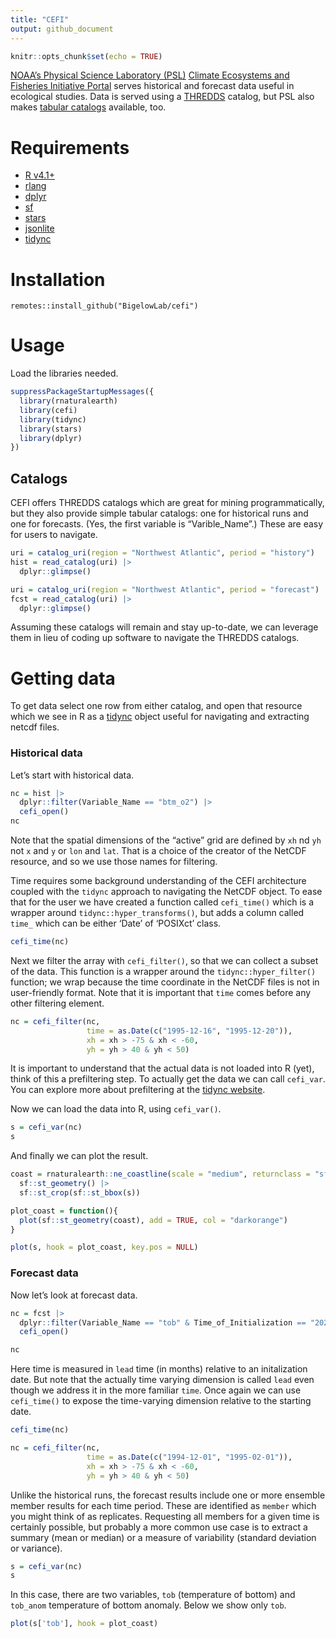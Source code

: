 ```yaml
---
title: "CEFI"
output: github_document
---
```


```r
knitr::opts_chunk$set(echo = TRUE)
```

[NOAA's Physical Science Laboratory (PSL)](https://psl.noaa.gov/) [Climate Ecosystems and Fisheries Initiative Portal](https://psl.noaa.gov/cefi_portal/) serves historical and forecast data useful in ecological studies. Data is served using a [THREDDS](https://psl.noaa.gov/thredds/catalog/Projects/CEFI/regional_mom6/catalog.html) catalog, but PSL also makes [tabular catalogs](https://psl.noaa.gov/cefi_portal/var_list_northwest_atlantic_hist_run.html) available, too.

# Requirements

 + [R v4.1+](https://www.r-project.org/)
 + [rlang](https://CRAN.R-project.org/package=rlang)
 + [dplyr](https://CRAN.R-project.org/package=dplyr)
 + [sf](https://CRAN.R-project.org/package=sf)
 + [stars](https://CRAN.R-project.org/package=stars)
 + [jsonlite](https://CRAN.R-project.org/package=jsonlite)
 + [tidync](https://CRAN.R-project.org/package=tidync)

# Installation

```
remotes::install_github("BigelowLab/cefi")
```

# Usage

Load the libraries needed.
```r
suppressPackageStartupMessages({
  library(rnaturalearth)
  library(cefi)
  library(tidync)
  library(stars)
  library(dplyr)
})
```

## Catalogs

CEFI offers THREDDS catalogs which are great for mining programmatically, but they also provide simple tabular catalogs: one for historical runs and one for forecasts.  (Yes, the first variable is "Varible_Name".)  These are easy for users to navigate. 

```r
uri = catalog_uri(region = "Northwest Atlantic", period = "history")
hist = read_catalog(uri) |>
  dplyr::glimpse()
```
```r
uri = catalog_uri(region = "Northwest Atlantic", period = "forecast")
fcst = read_catalog(uri) |>
  dplyr::glimpse()
```

Assuming these catalogs will remain and stay up-to-date, we can leverage them in lieu of coding up software to navigate the THREDDS catalogs.

# Getting data

To get data select one row from either catalog, and open that resource which we see in R as a [tidync](https://docs.ropensci.org/tidync/) object useful for navigating and extracting netcdf files.

### Historical data

Let's start with historical data. 

```r
nc = hist |>
  dplyr::filter(Variable_Name == "btm_o2") |>
  cefi_open()
nc
```

Note that the spatial dimensions of the "active" grid are defined by `xh` nd `yh` not `x` and `y` or `lon` and `lat`.  That is a choice of the creator of the NetCDF resource, and so we use those names for filtering.

Time requires some background understanding of the CEFI architecture coupled with the `tidync` approach to navigating the NetCDF object.  To ease that for the user we have created a function called `cefi_time()` which is a wrapper around `tidync::hyper_transforms()`, but adds a column called `time_` which can be either 'Date' of 'POSIXct' class.  

```r
cefi_time(nc)
```


Next we filter the array with `cefi_filter()`, so that we can collect a subset of the data. This function is a wrapper around the `tidync::hyper_filter()` function; we wrap because the time coordinate in the NetCDF files is not in user-friendly format.  Note that it is important that `time` comes before any other filtering element.

```r
nc = cefi_filter(nc, 
                 time = as.Date(c("1995-12-16", "1995-12-20")), 
                 xh = xh > -75 & xh < -60,
                 yh = yh > 40 & yh < 50)
```

It is important to understand that the actual data is not loaded into R (yet), think of this a prefiltering step.  To actually get the data we can call `cefi_var`.  You can explore more about prefiltering at the [tidync website](https://docs.ropensci.org/tidync/).

Now we can load the data into R, using `cefi_var()`.

```r
s = cefi_var(nc)
s
```

And finally we can plot the result.

```r
coast = rnaturalearth::ne_coastline(scale = "medium", returnclass = "sf") |>
  sf::st_geometry() |>
  sf::st_crop(sf::st_bbox(s)) 

plot_coast = function(){
  plot(sf::st_geometry(coast), add = TRUE, col = "darkorange")
}

plot(s, hook = plot_coast, key.pos = NULL)
```


### Forecast data

Now let's look at forecast data.

```r
nc = fcst |>
  dplyr::filter(Variable_Name == "tob" & Time_of_Initialization == "2022-12") |>
  cefi_open()

nc
```

Here time is measured in `lead` time (in months) relative to an initalization date.  But note that the actually time varying dimension is called `lead` even though we address it in the more familiar `time`. Once again we can use `cefi_time()` to expose the time-varying dimension relative to the starting date.

```r
cefi_time(nc)
```


```r
nc = cefi_filter(nc, 
                 time = as.Date(c("1994-12-01", "1995-02-01")), 
                 xh = xh > -75 & xh < -60,
                 yh = yh > 40 & yh < 50)
```                 

Unlike the historical runs, the forecast results include one or more ensemble member results for each time period. These are identified as `member` which you might think of as replicates.  Requesting all members for a given time is certainly possible, but probably a more common use case is to extract a summary (mean or median) or a measure of variability (standard deviation or variance).


```r
s = cefi_var(nc)
s
```
In this case, there are two variables, `tob` (temperature of bottom) and `tob_anom` temperature of bottom anomaly.  Below we show only `tob`.

```r
plot(s['tob'], hook = plot_coast)
```
